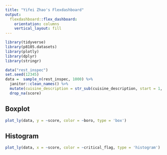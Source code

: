 ```yaml
---
title: "Yifei Zhao's Flexdashboard"
output: 
  flexdashboard::flex_dashboard:
    orientation: columns
    vertical_layout: fill
---
```


```r
library(tidyverse)
library(p8105.datasets)
library(plotly)
library(dplyr)
library(stringr)
```

```r
data("rest_inspec")
set.seed(12345)
data =  sample_n(rest_inspec, 1000) %>% 
  janitor::clean_names() %>% 
  mutate(cuisine_description = str_sub(cuisine_description, start = 1, end = 3)) %>% 
  drop_na(score)
```

## Boxplot
```r
plot_ly(data, y = ~score, color = ~boro, type = 'box')
```

## Histogram
```r
plot_ly(data, x = ~score, color = ~critical_flag, type = 'histogram')
```
